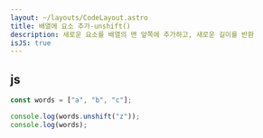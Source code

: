 ```yaml
---
layout: ~/layouts/CodeLayout.astro
title: 배열에 요소 추가-unshift()
description: 새로운 요소를 배열의 맨 앞쪽에 추가하고, 새로운 길이를 반환
isJS: true
---
```


## js

```js
const words = ["a", "b", "c"];

console.log(words.unshift("z"));
console.log(words);
```
